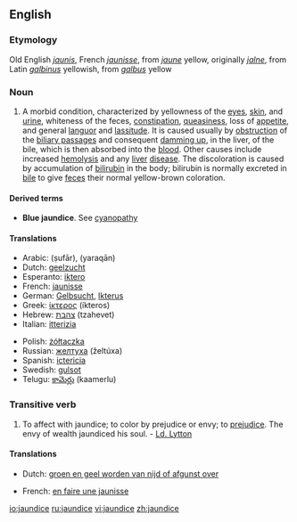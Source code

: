 ==English==
{{wikipedia}}
===Etymology===
Old English ''[[jaunis]]'', French ''[[jaunisse]]'', from ''[[jaune]]'' yellow, originally ''[[jalne]]'', from Latin ''[[galbinus]]'' yellowish, from ''[[galbus]]'' yellow

===Noun===
{{en-noun|-}}

# {{pathology}} A morbid condition, characterized by yellowness of the [[eye]]s, [[skin]], and [[urine]], whiteness of the feces, [[constipation]], [[queasiness]], loss of [[appetite]], and general [[languor]] and [[lassitude]]. It is caused usually by [[obstruction]] of the [[biliary passage]]s and consequent [[damming up]], in the liver, of the bile, which is then absorbed into the [[blood]]. Other causes include increased [[hemolysis]] and any [[liver]] [[disease]]. The discoloration is caused by accumulation of [[bilirubin]] in the body; bilirubin is normally excreted in [[bile]] to give [[feces]] their normal yellow-brown coloration.

====Derived terms====
*'''Blue jaundice'''. See [[cyanopathy]] 

====Translations====
{{top}}
*Arabic: {{ARchar|[[صفار]]}} (ṣufār), {{ARchar|[[يرقان]]}} (yaraqān)
*Dutch: [[geelzucht]] {{f}}
*Esperanto: [[iktero]]
*French: [[jaunisse]] {{f}}
*German: [[Gelbsucht]], [[Ikterus]] {{f}}
*Greek: [[ίκτερος]] (íkteros)
*Hebrew: [[צהבת]] (tzahevet)
*Italian: [[itterizia]] {{f}}
{{mid}}
*Polish: [[żółtaczka]] {{f}}
*Russian: [[желтуха]] (želtúxa) {{f}}
*Spanish: [[ictericia]] {{f}}
*Swedish: [[gulsot]]
*Telugu: [[కామెర్లు]] (kaamerlu)
{{bottom}}

===Transitive verb===
{{en-verb|jaundic|ing}}

# To affect with jaundice; to color by prejudice or envy; to [[prejudice]]. The envy of wealth jaundiced his soul. - [[Ld. Lytton]]

====Translations====
{{top}}
*Dutch: [[groen en geel worden van nijd of afgunst over]] {{f}}
{{mid}}
*French: [[en faire une jaunisse]] {{f}}
{{bottom}}

[[io:jaundice]]
[[ru:jaundice]]
[[vi:jaundice]]
[[zh:jaundice]]